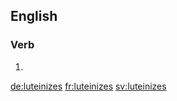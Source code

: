 ==English==

===Verb===
{{head|en|verb form}}

# {{en-third-person singular of|luteinize}}

[[de:luteinizes]]
[[fr:luteinizes]]
[[sv:luteinizes]]